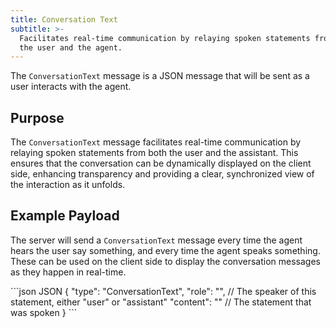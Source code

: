 ```yaml
---
title: Conversation Text
subtitle: >-
  Facilitates real-time communication by relaying spoken statements from both
  the user and the agent.
---
```


<div class="flex flex-row gap-2">
  <Markdown src="/snippets/va-stream-available.mdx" />
</div>

The `ConversationText` message is a JSON message that will be sent as a user interacts with the agent.

## Purpose

The `ConversationText` message facilitates real-time communication by relaying spoken statements from both the user and the assistant. This ensures that the conversation can be dynamically displayed on the client side, enhancing transparency and providing a clear, synchronized view of the interaction as it unfolds.

## Example Payload

The server will send a `ConversationText` message every time the agent hears the user say something, and every time the agent speaks something. These can be used on the client side to display the conversation messages as they happen in real-time.

<CodeGroup>
  ```json JSON
  {
    "type": "ConversationText",
    "role": "", // The speaker of this statement, either "user" or "assistant"
    "content": "" // The statement that was spoken
  }
  ```
</CodeGroup>



